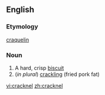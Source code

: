 ==English==

===Etymology===
{{F.}} [[craquelin]]

===Noun===
{{en-noun}}

# A hard, crisp [[biscuit]]
#(''in plural'') [[crackling]] (fried pork fat)

[[vi:cracknel]]
[[zh:cracknel]]
